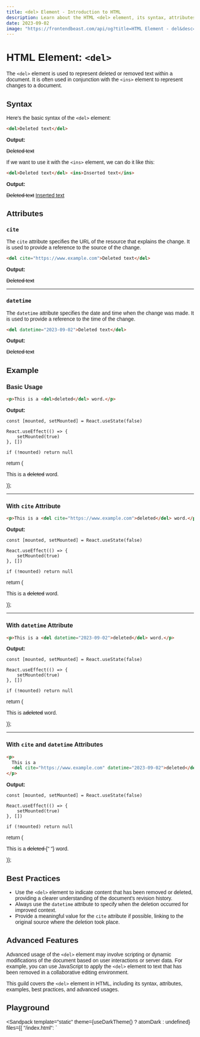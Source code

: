 ```yaml
---
title: <del> Element - Introduction to HTML
description: Learn about the HTML <del> element, its syntax, attributes, best practices, and more.
date: 2023-09-02
image: "https://frontendbeast.com/api/og?title=HTML Element - del&desc=Learn about the del element, its syntax, attributes, best practices."
---
```



# HTML Element: `<del>`

The `<del>` element is used to represent deleted or removed text within a document. It is often used in conjunction with the `<ins>` element to represent changes to a document.

## Syntax

Here's the basic syntax of the `<del>` element:

```html showLineNumbers /del/
<del>Deleted text</del>
```

**Output:**

<del>Deleted text</del>

If we want to use it with the `<ins>` element, we can do it like this:

```html showLineNumbers /ins/ {2}
<del>Deleted text</del> <ins>Inserted text</ins>
```

**Output:**

<del>Deleted text</del>
<ins>Inserted text</ins>

## Attributes

### `cite`

The `cite` attribute specifies the URL of the resource that explains the change. It is used to provide a reference to the source of the change.

```html showLineNumbers /cite/
<del cite="https://www.example.com">Deleted text</del>
```

**Output:**

<del cite="https://www.example.com">Deleted text</del>

---

### `datetime`

The `datetime` attribute specifies the date and time when the change was made. It is used to provide a reference to the time of the change.

```html showLineNumbers /datetime/
<del datetime="2023-09-02">Deleted text</del>
```

**Output:**

<del datetime="2023-09-02">Deleted text</del>

## Example

### Basic Usage

```html showLineNumbers /del/1,3
<p>This is a <del>deleted</del> word.</p>
```

**Output:**

    const [mounted, setMounted] = React.useState(false)

    React.useEffect(() => {
        setMounted(true)
    }, [])

    if (!mounted) return null

return (

<p>
  This is a <del>deleted</del> word.
</p>
)};

<BasicUsage />

---

### With `cite` Attribute

```html showLineNumbers /cite/
<p>This is a <del cite="https://www.example.com">deleted</del> word.</p>
```

**Output:**

    const [mounted, setMounted] = React.useState(false)

    React.useEffect(() => {
        setMounted(true)
    }, [])

    if (!mounted) return null

return (

<p>
  This is a <del cite="https://www.example.com">deleted</del> word.
</p>
)};

<DelWithCite />

---

### With `datetime` Attribute

```html showLineNumbers /datetime/
<p>This is a <del datetime="2023-09-02">deleted</del> word.</p>
```

**Output:**

    const [mounted, setMounted] = React.useState(false)

    React.useEffect(() => {
        setMounted(true)
    }, [])

    if (!mounted) return null

return (

<p>
  This is a<del datetime="2023-09-02">deleted</del> word.
</p>
)};

---

### With `cite` and `datetime` Attributes

```html showLineNumbers /cite/ /datetime/
<p>
  This is a
  <del cite="https://www.example.com" datetime="2023-09-02">deleted</del> word.
</p>
```

**Output:**

    const [mounted, setMounted] = React.useState(false)

    React.useEffect(() => {
        setMounted(true)
    }, [])

    if (!mounted) return null

return (

<p>
  This is a
  <del cite="https://www.example.com" datetime="2023-09-02">
    deleted
  </del>{" "}
  word.
</p>
)};

<DelWithCiteAndDateTime />

## Best Practices

- Use the `<del>` element to indicate content that has been removed or deleted, providing a clearer understanding of the document's revision history.
- Always use the `datetime` attribute to specify when the deletion occurred for improved context.
- Provide a meaningful value for the `cite` attribute if possible, linking to the original source where the deletion took place.

## Advanced Features

Advanced usage of the `<del>` element may involve scripting or dynamic modifications of the document based on user interactions or server data. For example, you can use JavaScript to apply the `<del>` element to text that has been removed in a collaborative editing environment.

This guild covers the `<del>` element in HTML, including its syntax, attributes, examples, best practices, and advanced usages.

## Playground

<Sandpack
  template="static"
  theme={useDarkTheme() ? atomDark : undefined}
  files={{
    "/index.html": `<!DOCTYPE html>
<html lang="en">
<head>
    <meta charset="UTF-8">
    <meta name="viewport" content="width=device-width, initial-scale=1.0">
    <title>Complex <del> Element Usage</title>
    <style>
        body {
            font-family: Arial, sans-serif;
            margin: 20px;
        }
        
        h1 {
            color: #333;
        }
        
        .revision-history {
            border: 1px solid #ccc;
            padding: 20px;
            background-color: #f9f9f9;
        }
        
        .deleted {
            text-decoration: line-through;
            color: #ff0000; /* Red for deleted text */
        }
        
        .added {
            background-color: #c3ffc3; /* Light green for added text */
        }
    </style>
</head>
<body>
    <h1>Document Revision History</h1>
    <div class="revision-history">
        <p>This is the initial version of the document.</p>
        <p>On <time datetime="2023-09-04T10:30:00">September 4, 2023, at 10:30 AM</time>, the following changes were made:</p>
        <ul>
            <li>Some text was <del class="deleted">removed</del> from the document.</li>
            <li>Additional information was <ins class="added">added</ins> to the content.</li>
        </ul>
    </div>
</body>
</html>`,
  }}
/>
